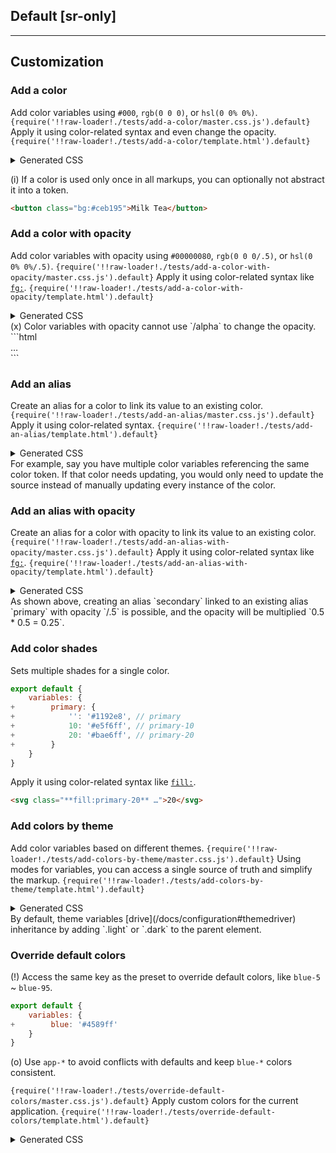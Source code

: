 ## Default [sr-only]
<Default />

---

## Customization
### Add a color
Add color variables using `#000`, `rgb(0 0 0)`, or `hsl(0 0% 0%)`.
<Code lang="js" name="master.css.js">{require('!!raw-loader!./tests/add-a-color/master.css.js').default}</Code>
Apply it using color-related syntax and even change the opacity.
<Code lang="html">{require('!!raw-loader!./tests/add-a-color/template.html').default}</Code>
<details>
    <summary>Generated CSS</summary>
    <div>
        <Code lang="css" beautify>{require('!!raw-loader!./tests/add-a-color/generated.css').default}</Code>
    </div>
</details>

(i) If a color is used only once in all markups, you can optionally not abstract it into a token.
```html
<button class="bg:#ceb195">Milk Tea</button>
```

### Add a color with opacity
Add color variables with opacity using `#00000080`, `rgb(0 0 0/.5)`, or `hsl(0 0% 0%/.5)`.
<Code lang="js" name="master.css.js">{require('!!raw-loader!./tests/add-a-color-with-opacity/master.css.js').default}</Code>
Apply it using color-related syntax like [`fg:`](/docs/color).
<Code lang="html">{require('!!raw-loader!./tests/add-a-color-with-opacity/template.html').default}</Code>
<details>
    <summary>Generated CSS</summary>
    <div>
        <Code lang="css" beautify>{require('!!raw-loader!./tests/add-a-color-with-opacity/generated.css').default}</Code>
    </div>
</details>
(x) Color variables with opacity cannot use `/alpha` to change the opacity.
```html
<div class="fg:**primary/.5**">…</div>
```

### Add an alias
Create an alias for a color to link its value to an existing color.
<Code lang="js" name="master.css.js">{require('!!raw-loader!./tests/add-an-alias/master.css.js').default}</Code>
Apply it using color-related syntax.
<Code lang="html">{require('!!raw-loader!./tests/add-an-alias/template.html').default}</Code>
<details>
    <summary>Generated CSS</summary>
    <div>
        <Code lang="css" beautify>{require('!!raw-loader!./tests/add-an-alias/generated.css').default}</Code>
    </div>
</details>
For example, say you have multiple color variables referencing the same color token. If that color needs updating, you would only need to update the source instead of manually updating every instance of the color.

### Add an alias with opacity
Create an alias for a color with opacity to link its value to an existing color.
<Code lang="js" name="master.css.js">{require('!!raw-loader!./tests/add-an-alias-with-opacity/master.css.js').default}</Code>
Apply it using color-related syntax like [`fg:`](/docs/color).
<Code lang="html">{require('!!raw-loader!./tests/add-an-alias-with-opacity/template.html').default}</Code>
<details>
    <summary>Generated CSS</summary>
    <div>
        <Code lang="css" beautify>{require('!!raw-loader!./tests/add-an-alias-with-opacity/generated.css').default}</Code>
    </div>
</details>
As shown above, creating an alias `secondary` linked to an existing alias `primary` with opacity `/.5` is possible, and the opacity will be multiplied `0.5 * 0.5 = 0.25`.

### Add color shades
Sets multiple shades for a single color.
```js name=master.css.js
export default {
    variables: {
+        primary: {
+            '': '#1192e8', // primary
+            10: '#e5f6ff', // primary-10
+            20: '#bae6ff', // primary-20
+        }
    }
}
```
Apply it using color-related syntax like [`fill:`](/docs/fill).
```html
<svg class="**fill:primary-20** …">20</svg>
```

### Add colors by theme
Add color variables based on different themes.
<Code lang="js" name="master.css.js">{require('!!raw-loader!./tests/add-colors-by-theme/master.css.js').default}</Code>
Using modes for variables, you can access a single source of truth and simplify the markup.
<Code lang="html">{require('!!raw-loader!./tests/add-colors-by-theme/template.html').default}</Code>
<details>
    <summary>Generated CSS</summary>
    <div>
        <Code lang="css" beautify>{require('!!raw-loader!./tests/add-colors-by-theme/generated.css').default}</Code>
    </div>
</details>
By default, theme variables [drive](/docs/configuration#themedriver) inheritance by adding `.light` or `.dark` to the parent element.

### Override default colors
(!) Access the same key as the preset to override default colors, like `blue-5` ~ `blue-95`.
```js name=master.css.js
export default {
    variables: {
+        blue: '#4589ff'
    }
}
```

(o) Use `app-*` to avoid conflicts with defaults and keep `blue-*` colors consistent.

<Code lang="js" name="master.css.js">{require('!!raw-loader!./tests/override-default-colors/master.css.js').default}</Code>
Apply custom colors for the current application.
<Code lang="html">{require('!!raw-loader!./tests/override-default-colors/template.html').default}</Code>
<details>
    <summary>Generated CSS</summary>
    <div>
        <Code lang="css" beautify>{require('!!raw-loader!./tests/override-default-colors/generated.css').default}</Code>
    </div>
</details>